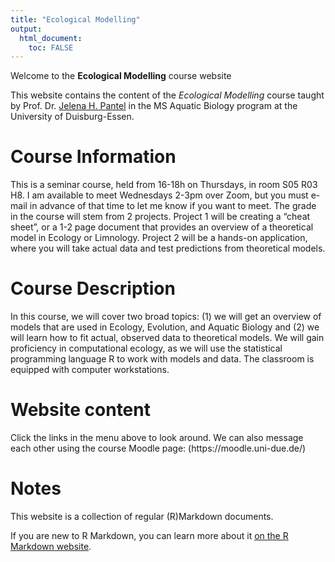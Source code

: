 ```yaml
---
title: "Ecological Modelling"
output: 
  html_document:
    toc: FALSE
---
```



Welcome to the **Ecological Modelling** course website

This website contains the content of the *Ecological Modelling* course taught by Prof. Dr. [Jelena H. Pantel](http://jhpantel.com) in the MS Aquatic Biology program at the University of Duisburg-Essen.

# Course Information

This is a seminar course, held from 16-18h on Thursdays, in room S05 R03 H8. I am available to meet Wednesdays 2-3pm over Zoom, but you must e-mail in advance of that time to let me know if you want to meet. The grade in the course will stem from 2 projects. Project 1 will be creating a "cheat sheet", or a 1-2 page document that provides an overview of a theoretical model in Ecology or Limnology. Project 2 will be a hands-on application, where you will take actual data and test predictions from theoretical models.

# Course Description

In this course, we will cover two broad topics: (1) we will get an overview of models that are used in Ecology, Evolution, and Aquatic Biology and (2) we will learn how to fit actual, observed data to theoretical models. We will gain proficiency in computational ecology, as we will use the statistical programming language R to work with models and data. The classroom is equipped with computer workstations.

# Website content

Click the links in the menu above to look around. We can also message each other using the course Moodle page: (https://moodle.uni-due.de/)


# Notes

This website is a collection of regular (R)Markdown documents.

If you are new to R Markdown, you can learn more about it [on the R Markdown website](https://rmarkdown.rstudio.com/). 


